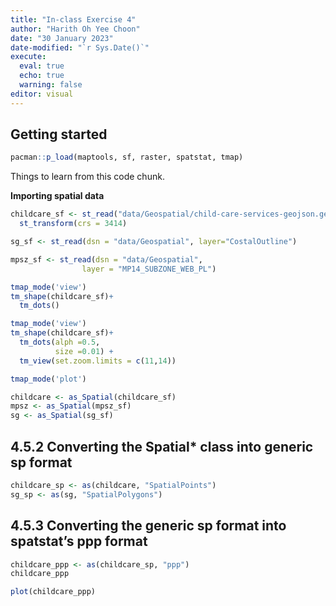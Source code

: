 ```yaml
---
title: "In-class Exercise 4"
author: "Harith Oh Yee Choon"
date: "30 January 2023"
date-modified: "`r Sys.Date()`"
execute: 
  eval: true
  echo: true
  warning: false
editor: visual
---
```


## **Getting started**

```r
pacman::p_load(maptools, sf, raster, spatstat, tmap)
```

Things to learn from this code chunk.

**Importing spatial data**

```r
childcare_sf <- st_read("data/Geospatial/child-care-services-geojson.geojson") %>% 
  st_transform(crs = 3414)
```

```r
sg_sf <- st_read(dsn = "data/Geospatial", layer="CostalOutline")
```

```r
mpsz_sf <- st_read(dsn = "data/Geospatial", 
                layer = "MP14_SUBZONE_WEB_PL")
```

```r
tmap_mode('view')
tm_shape(childcare_sf)+
  tm_dots()
```

```r
tmap_mode('view')
tm_shape(childcare_sf)+
  tm_dots(alph =0.5,
          size =0.01) +
  tm_view(set.zoom.limits = c(11,14))
```

```r
tmap_mode('plot')
```

```r
childcare <- as_Spatial(childcare_sf)
mpsz <- as_Spatial(mpsz_sf)
sg <- as_Spatial(sg_sf)
```

## 4.5.2 Converting the Spatial\* class into generic sp format

```r
childcare_sp <- as(childcare, "SpatialPoints")
sg_sp <- as(sg, "SpatialPolygons")
```

## 4.5.3 Converting the generic sp format into spatstat's ppp format

```r
childcare_ppp <- as(childcare_sp, "ppp")
childcare_ppp
```

```r
plot(childcare_ppp)
```
